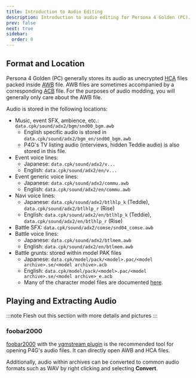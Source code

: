 ```yaml
---
title: Introduction to Audio Editing
description: Introduction to audio editing for Persona 4 Golden (PC).
prev: false
next: true
sidebar:
  order: 0
---
```


## Format and Location

Persona 4 Golden (PC) generally stores its audio as unecrypted [HCA](https://amicitia.miraheze.org/wiki/HCA) files packed inside [AWB](https://amicitia.miraheze.org/wiki/AWB) file. AWB files are sometimes accompanied by a corresponding [ACB](https://amicitia.miraheze.org/wiki/ACB) file. For the purposes of audio modding, you will generally only care about the AWB file.

Audio is stored in the following locations:

- Music, event SFX, ambience, etc.: `data.cpk/sound/adx2/bgm/snd00_bgm.awb`
  - English specific audio is stored in `data.cpk/sound/adx2/bgm_en/snd00_bgm.awb`
  - P4G's TV listing audio (interviews, hidden Teddie audio) is also stored in this file.
- Event voice lines:
  - Japanese: `data.cpk/sound/adx2/v...`
  - English: `data.cpk/sound/adx2/en/v...`
- Event generic voice lines:
  - Japanese: `data.cpk/sound/adx2/commu.awb`
  - English: `data.cpk/sound/adx2/en/commu.awb`
- Navi voice lines:
  - Japanese: `data.cpk/sound/adx2/btlhlp_k` (Teddie), `data.cpk/sound/adx2/btlhlp_r` (Rise)
  - English: `data.cpk/sound/adx2/en/btlhlp_k` (Teddie), `data.cpk/sound/adx2/en/btlhlp_r` (Rise)
- Battle SFX: `data.cpk/sound/adx2/comse/snd04_comse.awb`
- Battle voice lines:
  - Japanese: `data.cpk/sound/adx2/btlmem.awb`
  - English: `data.cpk/sound/adx2/en/btlmem.awb`
- Battle grunts: stored within model PAK files
  - Japanese: `data.cpk/model/pack/<model>.pac/<model archive>.se/<model archive>.acb`
  - English: `data.cpk/model/pack/<model>.pac/<model archive>.se/<model archive>_e.acb`
  - Many of the character model files are documented [here](https://amicitia.miraheze.org/wiki/Persona_4_Golden/data.cpk/model/pack/Characters).

## Playing and Extracting Audio

:::note
Flesh out this section with more details and pictures
:::

### foobar2000

[foobar2000](https://www.foobar2000.org/download) with the [vgmstream plugin](https://www.foobar2000.org/components/view/foo_input_vgmstream) is the recommended tool for opening P4G's audio files. It can directly open AWB and HCA files.

Additionally, audio within archives can be converted to common audio formats such as WAV by right clicking and selecting **Convert**.
